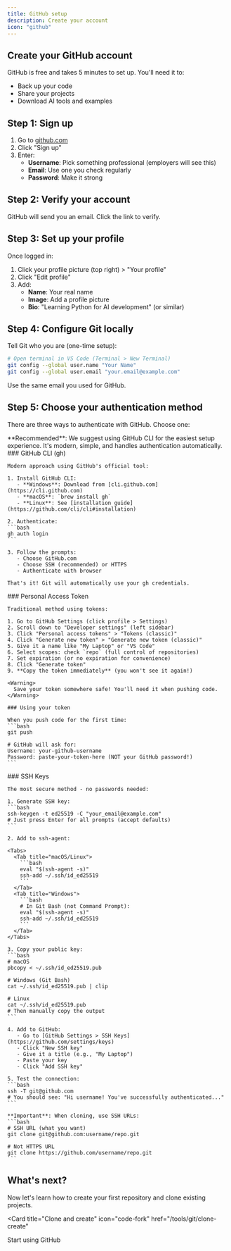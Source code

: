 ```yaml
---
title: GitHub setup
description: Create your account
icon: "github"
---
```


## Create your GitHub account

GitHub is free and takes 5 minutes to set up. You'll need it to:
- Back up your code
- Share your projects
- Download AI tools and examples

## Step 1: Sign up

1. Go to [github.com](https://github.com)
2. Click "Sign up"
3. Enter:
   - **Username**: Pick something professional (employers will see this)
   - **Email**: Use one you check regularly
   - **Password**: Make it strong

## Step 2: Verify your account

GitHub will send you an email. Click the link to verify.

## Step 3: Set up your profile

Once logged in:
1. Click your profile picture (top right) > "Your profile"
2. Click "Edit profile"
3. Add:
   - **Name**: Your real name
   - **Image**: Add a profile picture
   - **Bio**: "Learning Python for AI development" (or similar)

## Step 4: Configure Git locally

Tell Git who you are (one-time setup):

```bash
# Open terminal in VS Code (Terminal > New Terminal)
git config --global user.name "Your Name"
git config --global user.email "your.email@example.com"
```

Use the same email you used for GitHub.

## Step 5: Choose your authentication method

There are three ways to authenticate with GitHub. Choose one:

<Note>
  **Recommended**: We suggest using GitHub CLI for the easiest setup experience. It's modern, simple, and handles authentication automatically.
</Note>

<Tabs>
  <Tab title="GitHub CLI (Recommended)">
    ### GitHub CLI (gh)
    
    Modern approach using GitHub's official tool:
    
    1. Install GitHub CLI:
       - **Windows**: Download from [cli.github.com](https://cli.github.com)
       - **macOS**: `brew install gh`
       - **Linux**: See [installation guide](https://github.com/cli/cli#installation)
    
    2. Authenticate:
    ```bash
    gh auth login
    ```
    
    3. Follow the prompts:
       - Choose GitHub.com
       - Choose SSH (recommended) or HTTPS
       - Authenticate with browser
    
    That's it! Git will automatically use your gh credentials.
  </Tab>
  
  <Tab title="HTTPS with Token">
    ### Personal Access Token
    
    Traditional method using tokens:
    
    1. Go to GitHub Settings (click profile > Settings)
    2. Scroll down to "Developer settings" (left sidebar)
    3. Click "Personal access tokens" > "Tokens (classic)"
    4. Click "Generate new token" > "Generate new token (classic)"
    5. Give it a name like "My Laptop" or "VS Code"
    6. Select scopes: check `repo` (full control of repositories)
    7. Set expiration (or no expiration for convenience)
    8. Click "Generate token"
    9. **Copy the token immediately** (you won't see it again!)
    
    <Warning>
      Save your token somewhere safe! You'll need it when pushing code.
    </Warning>
    
    ### Using your token
    
    When you push code for the first time:
    ```bash
    git push
    
    # GitHub will ask for:
    Username: your-github-username
    Password: paste-your-token-here (NOT your GitHub password!)
    ```
  </Tab>
  
  <Tab title="SSH Keys">
    ### SSH Keys
    
    The most secure method - no passwords needed:
    
    1. Generate SSH key:
    ```bash
    ssh-keygen -t ed25519 -C "your_email@example.com"
    # Just press Enter for all prompts (accept defaults)
    ```
    
    2. Add to ssh-agent:
    
    <Tabs>
      <Tab title="macOS/Linux">
        ```bash
        eval "$(ssh-agent -s)"
        ssh-add ~/.ssh/id_ed25519
        ```
      </Tab>
      <Tab title="Windows">
        ```bash
        # In Git Bash (not Command Prompt):
        eval "$(ssh-agent -s)"
        ssh-add ~/.ssh/id_ed25519
        ```
      </Tab>
    </Tabs>
    
    3. Copy your public key:
    ```bash
    # macOS
    pbcopy < ~/.ssh/id_ed25519.pub
    
    # Windows (Git Bash)
    cat ~/.ssh/id_ed25519.pub | clip
    
    # Linux
    cat ~/.ssh/id_ed25519.pub
    # Then manually copy the output
    ```
    
    4. Add to GitHub:
       - Go to [GitHub Settings > SSH Keys](https://github.com/settings/keys)
       - Click "New SSH key"
       - Give it a title (e.g., "My Laptop")
       - Paste your key
       - Click "Add SSH key"
    
    5. Test the connection:
    ```bash
    ssh -T git@github.com
    # You should see: "Hi username! You've successfully authenticated..."
    ```
    
    **Important**: When cloning, use SSH URLs:
    ```bash
    # SSH URL (what you want)
    git clone git@github.com:username/repo.git
    
    # Not HTTPS URL
    git clone https://github.com/username/repo.git
    ```
  </Tab>
</Tabs>

## What's next?

Now let's learn how to create your first repository and clone existing projects.

<Card
  title="Clone and create"
  icon="code-fork"
  href="/tools/git/clone-create"
>
  Start using GitHub
</Card>